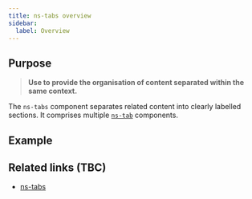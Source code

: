 ```yaml
---
title: ns-tabs overview
sidebar:
  label: Overview
---
```



## Purpose

> **Use to provide the organisation of content separated within the same context.**

The `ns-tabs` component separates related content into clearly labelled sections. It comprises multiple [`ns-tab`](#) components.

## Example

<Wrapper name="ns-tab">
  <ExampleStandard slot="template"/>
</Wrapper>

## Related links  (TBC)

- [ns-tabs](#!)
